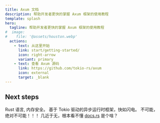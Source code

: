 ```yaml
---
title: Axum 文档
description: 帮助开发者更快的掌握 Axum 框架的使用教程
template: splash
hero:
  tagline: 帮助开发者更快的掌握 Axum 框架的使用教程
#  image:
#    file: '@assets/houston.webp'
  actions:
    - text: 从这里开始
      link: start/getting-started/
      icon: right-arrow
      variant: primary
    - text: 查看 Axum 源码
      link: https://github.com/tokio-rs/axum
      icon: external
      target: _blank
---
```



## Next steps

<CardGrid stagger>
	<Card title="基石" icon="pencil">
		Rust 语言, 内存安全。
	</Card>
	<Card title="快速" icon="setting">
		基于 Tokio 驱动的异步运行时框架，快如闪电。
	</Card>
	<Card title="上手" icon="add-document">
		不可能，绝对不可能！！！
	</Card>
	<Card title="文档" icon="open-book">
		几近于无，根本看不懂 <a href="https://docs.rs/" target="_blank">docs.rs</a> 是个啥？
	</Card>
</CardGrid>
